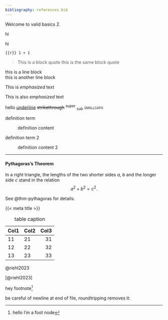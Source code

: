 ```yaml
---
bibliography: references.bib
---
```


Welcome to valid basics 2.

```{=html}
<div>hi</div>
```

`hi`{=html}

```{{r}}
1 + 1
```

> This is a block quote
> this is the same block quote

| this is a line block
| this is another line block

This is *emphasized* text

This is also _emphasized_ text

hello [underline]{.underline} ~~strikethrough~~ ^super^ ~sub~ [smallcaps]{.smallcaps}

<!--# this is an html comment -->

definition term

:   definition content

definition term 2

:   definition content 2

------------------------------------------------------------------------

::: {#thm-pythagoras}
#### Pythagoras's Theorem
In a right triangle, the lengths of the two shorter sides $a$, $b$ and the longer side $c$ stand in the relation
$$
a^2 + b^2 = c^2.
$$
:::

See @thm-pythagoras for details.

{{< meta title >}}

| Col1 | Col2 | Col3 |
|------|------|-----:|
| 11   | 21   |   31 |
| 12   | 22   |   32 |
| 13   | 23   |   33 |

: table caption

@riehl2023

[@riehl2023]

hey footnote[^1]

[^1]: hello I'm a foot node

be careful of newline at end of file, roundtripping removes it:
